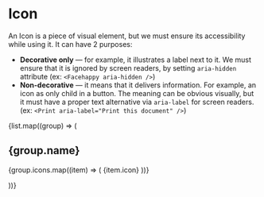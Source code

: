 
<style>
  {`
    .spacer {
      height: 24px
    }
  `}
</style>

# Icon

An Icon is a piece of visual element, but we must ensure its accessibility while using it. It can have 2 purposes:

- **Decorative only** — for example, it illustrates a label next to it. We must ensure that it is ignored by screen readers, by setting `aria-hidden` attribute (ex: `<Facehappy aria-hidden />`)
- **Non-decorative** — it means that it delivers information. For example, an icon as only child in a button. The meaning can be obvious visually, but it must have a proper text alternative via `aria-label` for screen readers. (ex: `<Print aria-label="Print this document" />`)

<div className="spacer" />

{list.map((group) => (

<div key={group.name}>

<h2 style={{ marginTop: 32, marginBottom: 24 }}>{group.name}</h2>

  <IconGallery>
    {group.icons.map((item) => (
      <IconItem key={item.name} name={item.name}>
        {item.icon}
      </IconItem>
    ))}
  </IconGallery>
</div>

))}
